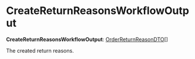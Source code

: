 
# CreateReturnReasonsWorkflowOutput

 **CreateReturnReasonsWorkflowOutput**: [OrderReturnReasonDTO](../../../order/interfaces/order.OrderReturnReasonDTO/page.mdx)[]

The created return reasons.
